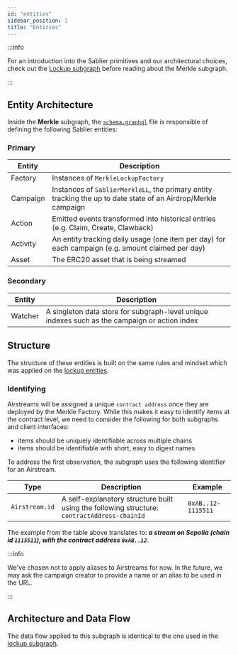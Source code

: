 ```yaml
---
id: "entities"
sidebar_position: 1
title: "Entities"
---
```


:::info

For an introduction into the Sablier primitives and our architectural choices, check out the
[Lockup subgraph](/api/lockup/the-graph/entities) before reading about the Merkle subgraph.

:::

## Entity Architecture

Inside the **Merkle** subgraph, the
[`schema.graphql`](https://github.com/sablier-labs/subgraphs/blob/main/apps/merkle/schema.graphql) file is responsible
of defining the following Sablier entities:

### Primary

| Entity   | Description                                                                                                    |
| -------- | -------------------------------------------------------------------------------------------------------------- |
| Factory  | Instances of `MerkleLockupFactory`                                                                             |
| Campaign | Instances of `SablierMerkleLL`, the primary entity tracking the up to date state of an Airdrop/Merkle campaign |
| Action   | Emitted events transformed into historical entries (e.g. Claim, Create, Clawback)                              |
| Activity | An entity tracking daily usage (one item per day) for each campaign (e.g. amount claimed per day)              |
| Asset    | The ERC20 asset that is being streamed                                                                         |

### Secondary

| Entity  | Description                                                                                   |
| ------- | --------------------------------------------------------------------------------------------- |
| Watcher | A singleton data store for subgraph-level unique indexes such as the campaign or action index |

## Structure

The structure of these entities is built on the same rules and mindset which was applied on the
[lockup entities](/api/lockup/the-graph/entities).

### Identifying

Airstreams will be assigned a unique `contract address` once they are deployed by the Merkle Factory. While this makes
it easy to identify items at the contract level, we need to consider the following for both subgraphs and client
interfaces:

- items should be uniquely identifiable across multiple chains
- items should be identifiable with short, easy to digest names

To address the first observation, the subgraph uses the following identifier for an Airstream.

| Type           | Description                                                                                 | Example                         |
| -------------- | ------------------------------------------------------------------------------------------- | ------------------------------- |
| `Airstream.id` | A self-explanatory structure built using the following structure: `contractAddress-chainId` | <nobr>`0xAB..12-1115511`</nobr> |

The example from the table above translates to: **_a stream on Sepolia (chain id `1115511`), with the contract address
`0xAB..12`_**.

:::info

We've chosen not to apply aliases to Airstreams for now. In the future, we may ask the campaign creator to provide a
name or an alias to be used in the URL.

:::

## Architecture and Data Flow

The data flow applied to this subgraph is identical to the one used in the
[lockup subgraph](/api/lockup/the-graph/architecture).
